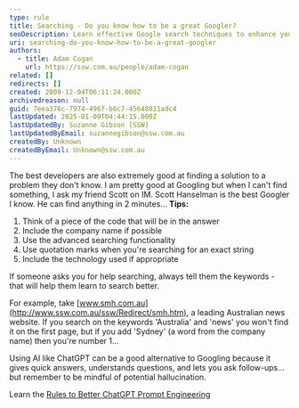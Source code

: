 ```yaml
---
type: rule
title: Searching - Do you know how to be a great Googler?
seoDescription: Learn effective Google search techniques to enhance your problem-solving skills
uri: searching-do-you-know-how-to-be-a-great-googler
authors:
  - title: Adam Cogan
    url: https://ssw.com.au/people/adam-cogan
related: []
redirects: []
created: 2009-12-04T06:11:24.000Z
archivedreason: null
guid: 7eea376c-7974-496f-b6c7-45648011adc4
lastUpdated: 2025-01-09T04:44:15.000Z
lastUpdatedBy: Suzanne Gibson [SSW]
lastUpdatedByEmail: suzannegibson@ssw.com.au
createdBy: Unknown
createdByEmail: Unknown@ssw.com.au
---
```

The best developers are also extremely good at finding a solution to a problem they don't know.
I am pretty good at Googling but when I can't find something, I ask my friend Scott on IM. Scott Hanselman is the best Googler I know. He can find anything in 2 minutes...
**Tips:**

1. Think of a piece of the code that will be in the answer
2. Include the company name if possible
3. Use the advanced searching functionality
4. Use quotation marks when you're searching for an exact string
5. Include the technology used if appropriate

If someone asks you for help searching, always tell them the keywords - that will help them learn to search better.

For example, take [www.smh.com.au](http://www.ssw.com.au/ssw/Redirect/smh.htm), a leading Australian news website. If you search on the keywords 'Australia' and 'news' you won't find it on the first page, but if you add 'Sydney' (a word from the company name) then you're number 1...

Using AI like ChatGPT can be a good alternative to Googling because it gives quick answers, understands questions, and lets you ask follow-ups… but remember to be mindful of potential hallucination.

Learn the [Rules to Better ChatGPT Prompt Engineering](https://www.ssw.com.au/rules/rules-to-better-chatgpt-prompt-engineering/)
